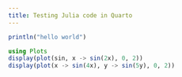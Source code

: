 ```yaml
---
title: Testing Julia code in Quarto
---
```


```julia
println("hello world")
```

```julia
using Plots
display(plot(sin, x -> sin(2x), 0, 2))
display(plot(x -> sin(4x), y -> sin(5y), 0, 2))
```
